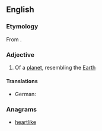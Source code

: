 ==English==

===Etymology===
From {{suffix|earth|like|lang=en}}.

===Adjective===
{{en-adj}}

# Of a [[planet]], resembling the [[Earth]]

====Translations====
{{trans-top}}
* German: {{t+|de|erdähnlich}}
{{trans-mid}}
{{trans-bottom}}

===Anagrams===
* [[heartlike#English|heartlike]]